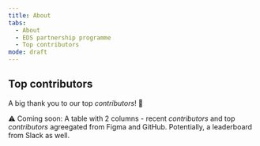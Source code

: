 ```yaml
---
title: About
tabs: 
  - About
  - EDS partnership programme
  - Top contributors
mode: draft
---
```



## Top contributors

A big thank you to our top *contributors*! :tada:

:warning: Coming soon: A table with 2 columns - recent _contributors_ and top _contributors_ agreegated from Figma and GitHub. Potentially, a leaderboard from Slack as well. 
